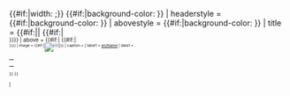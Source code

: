 <includeonly>{{en/Archive/Community/Users/Infobox| bodystyle   = {{#if:{{{fontcolor|}}}|color: {{{fontcolor}}};}} {{#if:{{{width|}}}|width: {{{width}}};}} {{#if:{{{tablecolor|}}}|background-color: {{{tablecolor}}}}}
| headerstyle = {{#if:{{{color|}}}|background-color: {{{color}}}}}
| abovestyle  = {{#if:{{{color|}}}|background-color: {{{color}}}}}
| title       = <includeonly>{{#if:{{{color|}}}||{{BASEPAGENAME}} {{#if:{{{status|}}}|<br /><small>{{{status}}}<small>}}}}</includeonly>
| above       = {{#if:{{{color|}}}|{{BASEPAGENAME}} {{#if:{{{status|}}}|<br /><small>{{{status}}}<small>}}}}
| image       = {{#if:{{{image|}}}|[[File:{{{image|}}}|{{{image_width|238px}}}|{{{image_caption|}}}]]}}
| caption     = {{{image_caption|}}}
| label1      = [[en/Name]]
| data1       = {{{name|}}}

<!-- bla bla bla -->

<table cellspacing=0 cellpadding=0 style="background: transparent; vertical-align: middle !important; text-align: center; font-size: 95%; color: {{{fontcolor|black}}}; margin: auto">
<tr><td>
{{{userboxes|}}}
</td></tr>
</table>
}}
}}</includeonly><noinclude>

[[Category:en/Archive/Community/Users/User Templates|I]]</noinclude>